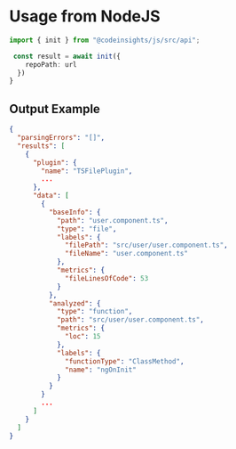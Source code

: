 # Usage from NodeJS

```typescript
import { init } from "@codeinsights/js/src/api";

 const result = await init({
    repoPath: url
  })
}
```

## Output Example

```json
{
  "parsingErrors": "[]",
  "results": [
    {
      "plugin": {
        "name": "TSFilePlugin",
        ...
      },
      "data": [
        {
          "baseInfo": {
            "path": "user.component.ts",
            "type": "file",
            "labels": {
              "filePath": "src/user/user.component.ts",
              "fileName": "user.component.ts"
            },
            "metrics": {
              "fileLinesOfCode": 53
            }
          },
          "analyzed": {
            "type": "function",
            "path": "src/user/user.component.ts",
            "metrics": {
              "loc": 15
            },
            "labels": {
              "functionType": "ClassMethod",
              "name": "ngOnInit"
            }
          }
        }
        ...
      ]
    }
  ]
}
```
